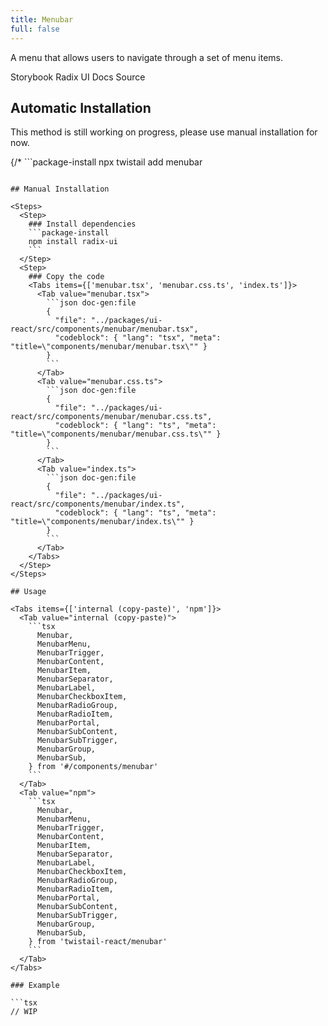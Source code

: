 ```yaml
---
title: Menubar
full: false
---
```


A menu that allows users to navigate through a set of menu items.

<Badges>
  <BadgeLink href="https://storybook.twistail.com/?path=/docs/layout-components-menubar--default" external>
    Storybook
  </BadgeLink>
  <BadgeLink href="https://www.radix-ui.com/primitives/docs/components/menubar#api-reference" external>
    Radix UI Docs
  </BadgeLink>
  <BadgeLink href="https://github.com/riipandi/twistail/tree/main/packages/ui-react/src/components/menubar" external>
    Source
  </BadgeLink>
</Badges>

## Automatic Installation

<Callout type='warn'>
  This method is still working on progress, please use manual installation for now.
</Callout>

{/* ```package-install
npx twistail add menubar
``` */}

## Manual Installation

<Steps>
  <Step>
    ### Install dependencies
    ```package-install
    npm install radix-ui
    ```
  </Step>
  <Step>
    ### Copy the code
    <Tabs items={['menubar.tsx', 'menubar.css.ts', 'index.ts']}>
      <Tab value="menubar.tsx">
        ```json doc-gen:file
        {
          "file": "../packages/ui-react/src/components/menubar/menubar.tsx",
          "codeblock": { "lang": "tsx", "meta": "title=\"components/menubar/menubar.tsx\"" }
        }
        ```
      </Tab>
      <Tab value="menubar.css.ts">
        ```json doc-gen:file
        {
          "file": "../packages/ui-react/src/components/menubar/menubar.css.ts",
          "codeblock": { "lang": "ts", "meta": "title=\"components/menubar/menubar.css.ts\"" }
        }
        ```
      </Tab>
      <Tab value="index.ts">
        ```json doc-gen:file
        {
          "file": "../packages/ui-react/src/components/menubar/index.ts",
          "codeblock": { "lang": "ts", "meta": "title=\"components/menubar/index.ts\"" }
        }
        ```
      </Tab>
    </Tabs>
  </Step>
</Steps>

## Usage

<Tabs items={['internal (copy-paste)', 'npm']}>
  <Tab value="internal (copy-paste)">
    ```tsx
      Menubar,
      MenubarMenu,
      MenubarTrigger,
      MenubarContent,
      MenubarItem,
      MenubarSeparator,
      MenubarLabel,
      MenubarCheckboxItem,
      MenubarRadioGroup,
      MenubarRadioItem,
      MenubarPortal,
      MenubarSubContent,
      MenubarSubTrigger,
      MenubarGroup,
      MenubarSub,
    } from '#/components/menubar'
    ```
  </Tab>
  <Tab value="npm">
    ```tsx
      Menubar,
      MenubarMenu,
      MenubarTrigger,
      MenubarContent,
      MenubarItem,
      MenubarSeparator,
      MenubarLabel,
      MenubarCheckboxItem,
      MenubarRadioGroup,
      MenubarRadioItem,
      MenubarPortal,
      MenubarSubContent,
      MenubarSubTrigger,
      MenubarGroup,
      MenubarSub,
    } from 'twistail-react/menubar'
    ```
  </Tab>
</Tabs>

### Example

```tsx
// WIP
```

